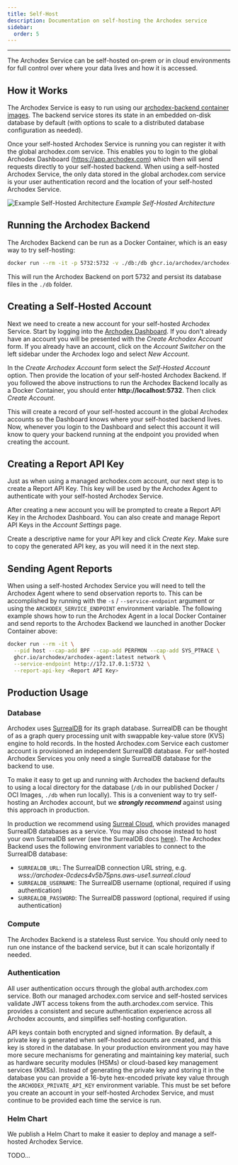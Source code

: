 ```yaml
---
title: Self-Host
description: Documentation on self-hosting the Archodex service
sidebar:
  order: 5
---
```




---

The Archodex Service can be self-hosted on-prem or in cloud environments for full control over where your data lives and
how it is accessed.

## How it Works

The Archodex Service is easy to run using our
[archodex-backend container images](https://github.com/Archodex/archodex-backend/pkgs/container/archodex-backend). The
backend service stores its state in an embedded on-disk database by default (with options to scale to a distributed
database configuration as needed).

Once your self-hosted Archodex Service is running you can register it with the global archodex.com service. This enables
you to login to the global Archodex Dashboard (https://app.archodex.com) which then will send requests directly to your
self-hosted backend. When using a self-hosted Archodex Service, the only data stored in the global archodex.com service
is your user authentication record and the location of your self-hosted Archodex Service.

<div className="flex flex-col items-center">
  <Image src={SelfHosted} alt="Example Self-Hosted Architecture" />
  <i>Example Self-Hosted Architecture</i>
</div>

## Running the Archodex Backend

The Archodex Backend can be run as a Docker Container, which is an easy way to try self-hosting:

```sh
docker run --rm -it -p 5732:5732 -v ./db:/db ghcr.io/archodex/archodex-backend:latest
```

This will run the Archodex Backend on port 5732 and persist its database files in the `./db` folder.

## Creating a Self-Hosted Account

Next we need to create a new account for your self-hosted Archodex Service. Start by logging into the
[Archodex Dashboard](https://app.archodex.com). If you don't already have an account you will be presented with the
_Create Archodex Account_ form. If you already have an account, click on the _Account Switcher_ on the left sidebar
under the Archodex logo and select _New Account_.

In the _Create Archodex Account_ form select the _Self-Hosted Account_ option. Then provide the location of your
self-hosted Archodex Backend. If you followed the above instructions to run the Archodex Backend locally as a Docker
Container, you should enter **http://<span />localhost:5732**. Then click _Create Account_.

This will create a record of your self-hosted account in the global Archodex accounts so the Dashboard knows where your
self-hosted backend lives. Now, whenever you login to the Dashboard and select this account it will know to query your
backend running at the endpoint you provided when creating the account.

## Creating a Report API Key

Just as when using a managed archodex.com account, our next step is to create a Report API Key. This key will be used by
the Archodex Agent to authenticate with your self-hosted Archodex Service.

After creating a new account you will be prompted to create a Report API Key in the Archodex Dashboard. You can also
create and manage Report API Keys in the _Account Settings_ page.

Create a descriptive name for your API key and click _Create Key_. Make sure to copy the generated API key, as you will
need it in the next step.

## Sending Agent Reports

When using a self-hosted Archodex Service you will need to tell the Archodex Agent where to send observation reports to.
This can be accomplished by running with the `-s` / `--service-endpoint` argument or using the
`ARCHODEX_SERVICE_ENDPOINT` environment variable. The following example shows how to run the Archodex Agent in a local
Docker Container and send reports to the Archodex Backend we launched in another Docker Container above:

```sh
docker run --rm -it \
  --pid host --cap-add BPF --cap-add PERFMON --cap-add SYS_PTRACE \
  ghcr.io/archodex/archodex-agent:latest network \
  --service-endpoint http://172.17.0.1:5732 \
  --report-api-key <Report API Key>
```

## Production Usage

### Database

Archodex uses [SurrealDB](https://surrealdb.com/) for its graph database. SurrealDB can be thought of as a graph query
processing unit with swappable key-value store (KVS) engine to hold records. In the hosted Archodex.com Service each
customer account is provisioned an independent SurrealDB database. For self-hosted Archodex Services you only need a
single SurrealDB database for the backend to use.

To make it easy to get up and running with Archodex the backend defaults to using a local directory for the database
(`/db` in our published Docker / OCI Images, `./db` when run locally). This is a convenient way to try self-hosting an
Archodex account, but we _**strongly recommend**_ against using this approach in production.

In production we recommend using [Surreal Cloud](https://surrealdb.com/cloud), which provides managed SurrealDB
databases as a service. You may also choose instead to host your own SurrealDB server (see the SurrealDB docs
[here](https://surrealdb.com/docs/surrealdb/introduction)). The Archodex Backend uses the following environment
variables to connect to the SurrealDB database:

- `SURREALDB_URL`: The SurrealDB connection URL string, e.g. _wss://archodex-0cdecs4v5b75pns.aws-use1.surreal.cloud_
- `SURREALDB_USERNAME`: The SurrealDB username (optional, required if using authentication)
- `SURREALDB_PASSWORD`: The SurrealDB password (optional, required if using authentication)

### Compute

The Archodex Backend is a stateless Rust service. You should only need to run one instance of the backend service, but
it can scale horizontally if needed.

### Authentication

All user authentication occurs through the global auth.archodex.com service. Both our managed archodex.com service and
self-hosted services validate JWT access tokens from the auth.archodex.com service. This provides a consistent and
secure authentication experience across all Archodex accounts, and simplifies self-hosting configuration.

API keys contain both encrypted and signed information. By default, a private key is generated when self-hosted accounts
are created, and this key is stored in the database. In your production environment you may have more secure mechanisms
for generating and maintaining key material, such as hardware security modules (HSMs) or cloud-based key management
services (KMSs). Instead of generating the private key and storing it in the database you can provide a 16-byte
hex-encoded private key value through the `ARCHODEX_PRIVATE_API_KEY` environment variable. This must be set before you
create an account in your self-hosted Archodex Service, and must continue to be provided each time the service is run.

### Helm Chart

We publish a Helm Chart to make it easier to deploy and manage a self-hosted Archodex Service.

TODO...
